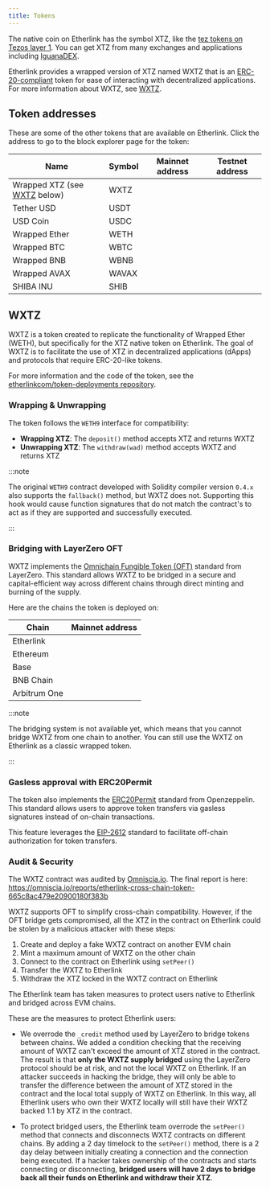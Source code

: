 ```yaml
---
title: Tokens
---
```



The native coin on Etherlink has the symbol XTZ, like the [tez tokens on Tezos layer 1](https://docs.tezos.com/architecture/tokens).
You can get XTZ from many exchanges and applications including [IguanaDEX](https://www.iguanadex.com/?chain=etherlink).

Etherlink provides a wrapped version of XTZ named WXTZ that is an [ERC-20-compliant](https://ethereum.org/en/developers/docs/standards/tokens/erc-20/) token for ease of interacting with decentralized applications.
For more information about WXTZ, see [WXTZ](#wxtz).

## Token addresses

These are some of the other tokens that are available on Etherlink.
Click the address to go to the block explorer page for the token:

<table class="customTableContainer">
<thead>
<tr>
  <th>Name</th>
  <th>Symbol</th>
  <th>Mainnet address</th>
  <th>Testnet address</th>
</tr>
</thead>
<tbody>
<tr>
  <td>Wrapped XTZ (see <a href="#wxtz">WXTZ</a> below)</td>
  <td>WXTZ</td>
  <td><InlineCopy code="0xc9B53AB2679f573e480d01e0f49e2B5CFB7a3EAb" href="https://explorer.etherlink.com/address/0xc9B53AB2679f573e480d01e0f49e2B5CFB7a3EAb" abbreviate="5,4"></InlineCopy></td>
  <td><InlineCopy code="0xB1Ea698633d57705e93b0E40c1077d46CD6A51d8" href="https://testnet.explorer.etherlink.com/address/0xB1Ea698633d57705e93b0E40c1077d46CD6A51d8" abbreviate="5,4"></InlineCopy></td>
</tr>
<tr>
  <td>Tether USD</td>
  <td>USDT</td>
  <td><InlineCopy code="0x2C03058C8AFC06713be23e58D2febC8337dbfE6A" href="https://explorer.etherlink.com/address/0x2C03058C8AFC06713be23e58D2febC8337dbfE6A" abbreviate="5,4"></InlineCopy></td>
  <td><InlineCopy code="0xf7f007dc8Cb507e25e8b7dbDa600c07FdCF9A75B" href="https://testnet.explorer.etherlink.com/address/0xf7f007dc8Cb507e25e8b7dbDa600c07FdCF9A75B" abbreviate="5,4"></InlineCopy></td>
</tr>
<tr>
  <td>USD Coin</td>
  <td>USDC</td>
  <td><InlineCopy code="0x796Ea11Fa2dD751eD01b53C372fFDB4AAa8f00F9" href="https://explorer.etherlink.com/address/0x796Ea11Fa2dD751eD01b53C372fFDB4AAa8f00F9" abbreviate="5,4"></InlineCopy></td>
  <td><InlineCopy code="0x4C2AA252BEe766D3399850569713b55178934849" href="https://testnet.explorer.etherlink.com/address/0x4C2AA252BEe766D3399850569713b55178934849" abbreviate="5,4"></InlineCopy></td>
</tr>
<tr>
  <td>Wrapped Ether</td>
  <td>WETH</td>
  <td><InlineCopy code="0xfc24f770F94edBca6D6f885E12d4317320BcB401" href="https://explorer.etherlink.com/address/0xfc24f770F94edBca6D6f885E12d4317320BcB401" abbreviate="5,4"></InlineCopy></td>
  <td><InlineCopy code="0x86932ff467A7e055d679F7578A0A4F96Be287861" href="https://testnet.explorer.etherlink.com/address/0x86932ff467A7e055d679F7578A0A4F96Be287861" abbreviate="5,4"></InlineCopy></td>
</tr>
<tr>
  <td>Wrapped BTC</td>
  <td>WBTC</td>
  <td><InlineCopy code="0xbFc94CD2B1E55999Cfc7347a9313e88702B83d0F" href="https://explorer.etherlink.com/address/0xbFc94CD2B1E55999Cfc7347a9313e88702B83d0F" abbreviate="5,4"></InlineCopy></td>
  <td></td>
</tr>
<tr>
  <td>Wrapped BNB</td>
  <td>WBNB</td>
  <td><InlineCopy code="0xaA40A1cc1561c584B675cbD12F1423A32E2a0d8C" href="https://explorer.etherlink.com/address/0xaA40A1cc1561c584B675cbD12F1423A32E2a0d8C" abbreviate="5,4"></InlineCopy></td>
  <td></td>
</tr>
<tr>
  <td>Wrapped AVAX</td>
  <td>WAVAX</td>
  <td><InlineCopy code="0xe820995cD39B6E09EAa7e4e16337184b4A61B644" href="https://explorer.etherlink.com/address/0xe820995cD39B6E09EAa7e4e16337184b4A61B644" abbreviate="5,4"></InlineCopy></td>
  <td></td>
</tr>
<tr>
  <td>SHIBA INU</td>
  <td>SHIB</td>
  <td><InlineCopy code="0xBBD1F50A212357067318a84179892684e1Ac5181" href="https://explorer.etherlink.com/address/0xBBD1F50A212357067318a84179892684e1Ac5181" abbreviate="5,4"></InlineCopy></td>
  <td></td>
</tr>
</tbody>
</table>

## WXTZ

WXTZ is a token created to replicate the functionality of Wrapped Ether (WETH), but specifically for the XTZ native token on Etherlink.
The goal of WXTZ is to facilitate the use of XTZ in decentralized applications (dApps) and protocols that require ERC-20-like tokens.

For more information and the code of the token, see the [etherlinkcom/token-deployments repository](https://github.com/etherlinkcom/token-deployments/tree/main).

### Wrapping & Unwrapping

The token follows the `WETH9` interface for compatibility:

- **Wrapping XTZ**: The `deposit()` method accepts XTZ and returns WXTZ
- **Unwrapping XTZ**: The `withdraw(wad)` method accepts WXTZ and returns XTZ

:::note

The original `WETH9` contract developed with Solidity compiler version `0.4.x` also supports the `fallback()` method, but WXTZ does not.
Supporting this hook would cause function signatures that do not match the contract's to act as if they are supported and successfully executed.

:::

### Bridging with LayerZero OFT

WXTZ implements the [Omnichain Fungible Token (OFT)](https://docs.layerzero.network/v2/developers/evm/oft/quickstart) standard from LayerZero.
This standard allows WXTZ to be bridged in a secure and capital-efficient way across different chains through direct minting and burning of the supply.

Here are the chains the token is deployed on:

<table class="customTableContainer">
<thead>
<tr>
  <th>Chain</th>
  <th>Mainnet address</th>
</tr>
</thead>
<tbody>
<tr>
  <td>Etherlink</td>
  <td><InlineCopy code="0xc9B53AB2679f573e480d01e0f49e2B5CFB7a3EAb" href="https://explorer.etherlink.com/address/0xc9B53AB2679f573e480d01e0f49e2B5CFB7a3EAb" abbreviate="5,4"></InlineCopy></td>
</tr>
<tr>
  <td>Ethereum</td>
  <td><InlineCopy href="https://etherscan.io/address/0xc9b53ab2679f573e480d01e0f49e2b5cfb7a3eab" code="0xc9b53ab2679f573e480d01e0f49e2b5cfb7a3eab" abbreviate="5,4"></InlineCopy></td>
</tr>
<tr>
  <td>Base</td>
  <td><InlineCopy href="https://basescan.org/address/0x91f9cc2649ac70a071602cade9b0c1a5868af51d" code="0x91f9cc2649ac70a071602cade9b0c1a5868af51d" abbreviate="5,4"></InlineCopy></td>
</tr>
<tr>
  <td>BNB Chain</td>
  <td><InlineCopy href="https://bscscan.com/address/0x91F9cc2649ac70a071602cadE9b0C1A5868af51D" code="0x91F9cc2649ac70a071602cadE9b0C1A5868af51D" abbreviate="5,4"></InlineCopy></td>
</tr>
<tr>
  <td>Arbitrum One</td>
  <td><InlineCopy href="https://arbiscan.io/address/0x7424f00845777a06e21f0bd8873f814a8a814b2d" code="0x7424f00845777a06e21f0bd8873f814a8a814b2d" abbreviate="5,4"></InlineCopy></td>
</tr>
</tbody>
</table>

:::note

The bridging system is not available yet, which means that you cannot bridge WXTZ from one chain to another.
You can still use the WXTZ on Etherlink as a classic wrapped token.

:::

### Gasless approval with ERC20Permit

The token also implements the [ERC20Permit](https://docs.openzeppelin.com/contracts/5.x/api/token/erc20#ERC20Permit) standard from Openzeppelin.
This standard allows users to approve token transfers via gasless signatures instead of on-chain transactions.

This feature leverages the [EIP-2612](https://eips.ethereum.org/EIPS/eip-2612) standard to facilitate off-chain authorization for token transfers.

### Audit & Security

The WXTZ contract was audited by [Omniscia.io](https://omniscia.io/).
The final report is here: https://omniscia.io/reports/etherlink-cross-chain-token-665c8ac479e20900180f383b

WXTZ supports OFT to simplify cross-chain compatibility.
However, if the OFT bridge gets compromised, all the XTZ in the contract on Etherlink could be stolen by a malicious attacker with these steps:

1. Create and deploy a fake WXTZ contract on another EVM chain
1. Mint a maximum amount of WXTZ on the other chain
1. Connect to the contract on Etherlink using `setPeer()`
1. Transfer the WXTZ to Etherlink
1. Withdraw the XTZ locked in the WXTZ contract on Etherlink

The Etherlink team has taken measures to protect users native to Etherlink and bridged across EVM chains.

These are the measures to protect Etherlink users:

- We overrode the `_credit` method used by LayerZero to bridge tokens between chains. We added a condition checking that the receiving amount of WXTZ can't exceed the amount of XTZ stored in the contract. The result is that **only the WXTZ supply bridged** using the LayerZero protocol should be at risk, and not the local WXTZ on Etherlink. If an attacker succeeds in hacking the bridge, they will only be able to transfer the difference between the amount of XTZ stored in the contract and the local total supply of WXTZ on Etherlink. In this way, all Etherlink users who own their WXTZ locally will still have their WXTZ backed 1:1 by XTZ in the contract.

- To protect bridged users, the Etherlink team overrode the `setPeer()` method that connects and disconnects WXTZ contracts on different chains.
By adding a 2 day timelock to the `setPeer()` method, there is a 2 day delay between initially creating a connection and the connection being executed.
If a hacker takes ownership of the contracts and starts connecting or disconnecting, **bridged users will have 2 days to bridge back all their funds on Etherlink and withdraw their XTZ**.
